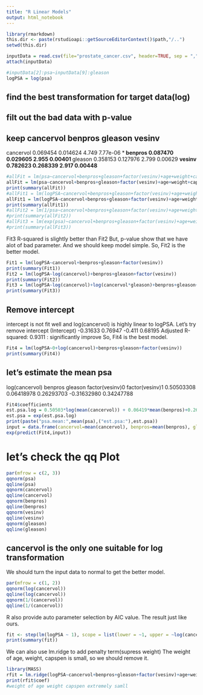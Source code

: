 ---
title: "R Linear Models"
output: html_notebook
---


```{r}
library(rmarkdown)
this.dir <- paste(rstudioapi::getSourceEditorContext()$path,"/..")
setwd(this.dir)
```

```{r}
inputData = read.csv(file="prostate_cancer.csv", header=TRUE, sep = ",")
attach(inputData)

#inputData[2]:psa~inputData[9]:gleason
logPSA = log(psa)
```
## find the best transformation for target data(log)
## filt out the bad data with p-value
## keep cancervol benpros gleason vesinv
cancervol    0.069454   0.014624   4.749 7.77e-06 ***
benpros      0.087470   0.029605   2.955  0.00401 ** 
gleason      0.358153   0.127976   2.799  0.00629 ** 
vesinv       0.782623   0.268339   2.917  0.00448 ** 
```{r}
#allFit = lm(psa~cancervol+benpros+gleason+factor(vesinv)+age+weight+capspen)
allFit = lm(psa~cancervol+benpros+gleason+factor(vesinv)+age+weight+capspen)
print(summary(allFit))
#allFit1 = lm(logPSA~cancervol+benpros+gleason+factor(vesinv)+age+weight+capspen)
allFit1 = lm(logPSA~cancervol+benpros+gleason+factor(vesinv)+age+weight+capspen)
print(summary(allFit1))
#allFit2 = lm(1/psa~cancervol+benpros+gleason+factor(vesinv)+age+weight+capspen)
#print(summary(allFit2))
#allFit3 = lm(exp(psa)~cancervol+benpros+gleason+factor(vesinv)+age+weight+capspen)
#print(summary(allFit3))
```

Fit3 R-squared is slightly better than Fit2
But, p-value show that we have alot of bad parameter.
And we should keep model simple.
So, Fit2 is the better model.
```{r}
Fit1 = lm(logPSA~cancervol+benpros+gleason+factor(vesinv))
print(summary(Fit1))
Fit2 = lm(logPSA~log(cancervol)+benpros+gleason+factor(vesinv))
print(summary(Fit2))
Fit3 = lm(logPSA~log(cancervol)+log(cancervol*gleason)+benpros+gleason+factor(vesinv))
print(summary(Fit3))
```

## Remove intercept
intercept is not fit well and log(cancervol) is highly linear to logPSA.
Let's try remove intercept
(Intercept)    -0.31633    0.76947  -0.411  0.68195 
Adjusted R-squared:  0.9311 : significantly improve
So, Fit4 is the best model.

```{r}
Fit4 = lm(logPSA~0+log(cancervol)+benpros+gleason+factor(vesinv))
print(summary(Fit4))
```
## let's estimate the mean psa
 log(cancervol)         benpros         gleason factor(vesinv)0 factor(vesinv)1
     0.50503308      0.06418978      0.26293703     -0.31632980      0.34247788
```{r}
Fit4$coefficients
est.psa.log = 0.50503*log(mean(cancervol)) + 0.06419*mean(benpros)+0.26294*mean(gleason)-0.31632980 
est.psa = exp(est.psa.log)
print(paste("psa.mean:",mean(psa),("est.psa:"),est.psa))
input = data.frame(cancervol=mean(cancervol), benpros=mean(benpros), gleason=mean(gleason),vesinv=median(vesinv))
exp(predict(Fit4,input))
```

# let's check the qq Plot
```{r}
par(mfrow = c(2, 3))
qqnorm(psa)
qqline(psa)
qqnorm(cancervol)
qqline(cancervol)
qqnorm(benpros)
qqline(benpros)
qqnorm(vesinv)
qqline(vesinv)
qqnorm(gleason)
qqline(gleason)

```
## cancervol is the only one suitable for log transformation
We should turn the input data to normal to get the better model.
```{r}
par(mfrow = c(1, 2))
qqnorm(log(cancervol))
qqline(log(cancervol))
qqnorm(1/(cancervol))
qqline(1/(cancervol))
```
R also provide auto parameter selection by AIC value.
The result just like ours.
```{r}
fit <- step(lm(logPSA ~ 1), scope = list(lower = ~1, upper = ~log(cancervol)+cancervol+benpros+gleason+factor(vesinv)+age+weight+capspen), direction = "both")
print(summary(fit))

```
We can also use lm.ridge to add penalty term(supress weight)
The weight of age, weight, capspen is small, so we should remove it.
```{r}
library(MASS)
rfit = lm.ridge(logPSA~cancervol+benpros+gleason+factor(vesinv)+age+weight+capspen)
print(rfit$coef)
#weight of age weight capspen extremely samll

```

